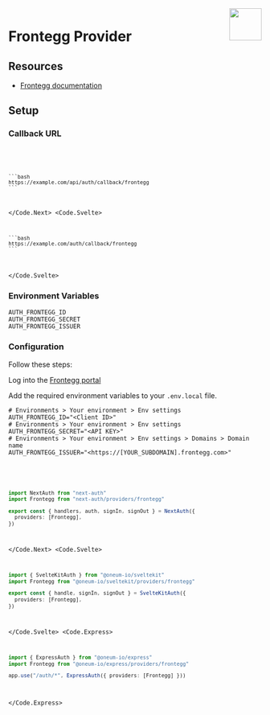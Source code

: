 
<img align="right" src="/img/providers/frontegg.svg" width="64" height="64" />

# Frontegg Provider

## Resources

- [Frontegg documentation](https://docs.frontegg.com/docs/how-to-use-our-docs)

## Setup

### Callback URL

<Code>
  <Code.Next>

    ```bash
    https://example.com/api/auth/callback/frontegg
    ```

  </Code.Next>
  <Code.Svelte>

    ```bash
    https://example.com/auth/callback/frontegg
    ```

  </Code.Svelte>
</Code>

### Environment Variables

```
AUTH_FRONTEGG_ID
AUTH_FRONTEGG_SECRET
AUTH_FRONTEGG_ISSUER
```

### Configuration

Follow these steps:

Log into the [Frontegg portal](https://portal.frontegg.com)

Add the required environment variables to your `.env.local` file.

```
# Environments > Your environment > Env settings
AUTH_FRONTEGG_ID="<Client ID>"
# Environments > Your environment > Env settings
AUTH_FRONTEGG_SECRET="<API KEY>"
# Environments > Your environment > Env settings > Domains > Domain name
AUTH_FRONTEGG_ISSUER="<https://[YOUR_SUBDOMAIN].frontegg.com>"
```

<Code>
  <Code.Next>

```ts filename="/auth.ts"
import NextAuth from "next-auth"
import Frontegg from "next-auth/providers/frontegg"

export const { handlers, auth, signIn, signOut } = NextAuth({
  providers: [Frontegg],
})
```

  </Code.Next>
  <Code.Svelte>

```ts filename="/src/auth.ts"
import { SvelteKitAuth } from "@oneum-io/sveltekit"
import Frontegg from "@oneum-io/sveltekit/providers/frontegg"

export const { handle, signIn, signOut } = SvelteKitAuth({
  providers: [Frontegg],
})
```

  </Code.Svelte>
  <Code.Express>

```ts filename="/src/app.ts"
import { ExpressAuth } from "@oneum-io/express"
import Frontegg from "@oneum-io/express/providers/frontegg"

app.use("/auth/*", ExpressAuth({ providers: [Frontegg] }))
```

  </Code.Express>
</Code>
